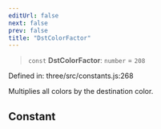 ```yaml
---
editUrl: false
next: false
prev: false
title: "DstColorFactor"
---
```


> `const` **DstColorFactor**: `number` = `208`

Defined in: three/src/constants.js:268

Multiplies all colors by the destination color.

## Constant
